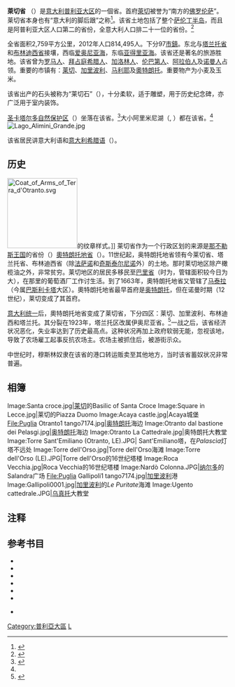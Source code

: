 {{noteTA
|1=zh-hant:萊切;zh-hans:莱切;zh-tw:雷契;
}}
{{Infobox_ProvinceIT |
  fullname              = Lecce|
  name                  = Lecce|
  region                = [[普利亚大区|普利亚大区]] |
  capital               = [[萊切|萊切]] |
  commune               = 97 |
  area                  = 2,759 |
  population_as_of      = (2012) |
  population            = 814,495 |
  populationdensity     = 285 |
  vehicle               = LE |
  postal_code           = 73001-73100 |
  telephone_prefix      = 0832, 0833, 0836 |
  ISTAT                 = 075 |
  president             = Antonio Maria Gabellone |
  map                   = [[File:Lecce_posizione.png|150px]]|
  coatofarms            = |
}}
'''萊切省''' （{{lang-it|Provincia di Lecce}}）是[[意大利|意大利]][[普利亚大区|普利亚大区]]的一個省。首府[[萊切|萊切]]被誉为“南方的[[佛罗伦萨|佛罗伦萨]]”。莱切省本身也有“意大利的脚后跟”之称<ref name="Understanding">{{cite web|title=Province of Lecce|url=http://www.understandingitaly.com/puglia-content/lecce-province.html|website=Understanding Italy|accessdate=24 September 2014|archive-date=2018-05-13|archive-url=https://web.archive.org/web/20180513081056/https://www.understandingitaly.com/puglia-content/lecce-province.html|dead-url=no}}</ref>。该省土地包括了整个[[萨伦丁半岛|萨伦丁半岛]]，而且是阿普利亚大区人口第二的省份，全意大利人口排二十一位的省份。<ref>{{cite web|title=Statistiche demografiche ISTAT|url=http://demo.istat.it/bilmens2009gen/index.html|publisher=demo.istat.it|date=2009-12-30|language=it|accessdate=2014-10-04|archive-date=2018-05-18|archive-url=https://web.archive.org/web/20180518060019/http://www.demo.istat.it/bilmens2009gen/index.html|dead-url=no}}</ref>

全省面积2,759平方公里，2012年人口814,495人。下分97[[市镇_(意大利)|市鎮]]。东北与[[塔兰托省|塔兰托省]]和[[布林迪西省|布林迪西省]]接壤，西临[[爱奥尼亚海|爱奥尼亚海]]，东临[[亚得里亚海|亚得里亚海]]。该省还是著名的旅游胜地。该省曾为[[罗马人|罗马人]]、[[拜占庭帝国|拜占庭希腊人]]、[[加洛林王朝|加洛林人]]、[[伦巴第人|伦巴第人]]、[[阿拉伯人|阿拉伯人]]及[[诺曼人|诺曼人]]占领。重要的市镇有：[[莱切|莱切]]、[[加里波利_(意大利)|加里波利]]、[[马利耶|马利耶]]及[[奧特朗托|奧特朗托]]。重要物产为小麦及玉米。

该省出产的石头被称为“莱切石”（{{lang|en|Lecce stone}}），十分柔软，适于雕塑，用于历史纪念碑，亦广泛用于室内装饰。{{sfn|Cassar|Winter|2014|p=140}}

[[圣卡塔尔多自然保护区|圣卡塔尔多自然保护区]]（{{lang|it|San Cataldo di Lecce}}）坐落在该省。<ref name="ITALIA">{{cite web|title=Lecce, Apulia|url=http://www.italia.it/en/discover-italy/apulia/lecce.html|website=ITALIA|accessdate=24 September 2014|archive-url=https://web.archive.org/web/20141006151302/http://www.italia.it/en/discover-italy/apulia/lecce.html|archive-date=2014-10-06|dead-url=yes}}</ref>大小阿里米尼湖（{{lang|it|Alimini Grande}}, {{lang|it|Alimini Piccolo}}）都在该省。<ref name="Understanding" />
[[Image:Lago_Alimini_Grande.jpg|thumb]]

该省居民讲意大利语和[[意大利希腊语|意大利希腊语]]（{{lang|en|Girko language}}）。

== 历史 ==
[[Image:Coat_of_Arms_of_Terra_d'Otranto.svg|160px]]的纹章样式。]]
莱切省作为一个行政区划的来源是[[那不勒斯王国|那不勒斯王国]]的省份（{{lang-it|Giustizierato}}）[[奧特朗托地省|奧特朗托地省]]（{{lang|it|Terra d'Otranto}}）。11世纪起，奥特朗托地省领有今莱切省、塔兰托省、布林迪西省（除[[法萨诺|法萨诺]]和[[奇斯泰尔尼诺|奇斯泰尔尼诺]]外）的土地。那时莱切地区除产橄榄油之外，非常贫穷。{{sfn|Gentilcore|1992|p=28}}莱切地区的居民多移民至[[巴里省|巴里省]]（时为{{lang|it|Terra di Bari}}，管辖面积较今日为大），在那里的葡萄酒厂工作讨生活。{{sfn|Cinel|2002|p=181}}到了1663年，奧特朗托地省又管辖了[[马泰拉|马泰拉]]（今属[[巴斯利卡塔|巴斯利卡塔]]大区）。奧特朗托地省最早首府是[[奥特朗托|奥特朗托]]，但在诺曼时期（12世纪），莱切变成了其首府。

[[意大利统一|意大利统一]]后，奧特朗托地省变成了莱切省，下分四区：莱切、加里波利、布林迪西和塔兰托。其分裂在1923年，塔兰托区改属伊奥尼亚省。<ref>{{cite web|title=R.D. 2 settembre 1923, n. 1911 - Istituzione della provincia di Taranto|trans_title=R.D. September 2, 1923, n. 1911 - Establishment of the Province of Taranto|url=https://it.wikisource.org/wiki/R.D._2_settembre_1923,_n._1911_-_Istituzione_della_provincia_di_Taranto|publisher=G.U. di pubblicazione|accessdate=24 September 2014|language=it|date=21 November 1923|archive-date=2014-10-06|archive-url=https://web.archive.org/web/20141006084127/https://it.wikisource.org/wiki/R.D._2_settembre_1923,_n._1911_-_Istituzione_della_provincia_di_Taranto|dead-url=no}}</ref>一战之后，该省经济状况恶化，失业率达到了历史最高点。这种状况再加上政府软弱无能，忽视该地，导致了农场雇工起事反抗农场主。农场主被抓住后，被游街示众。{{sfn|Snowden|2004|p=163}}

中世纪时，穆斯林奴隶在该省的港口转运贩卖至其他地方，当时该省蓄奴状况非常普遍。{{sfn|Mikropoulos|p=138}}

==相簿==
<gallery>
Image:Santa croce.jpg|[[莱切|莱切]]的Basilic of Santa Croce
Image:Square in Lecce.jpg|莱切的Piazza Duomo
Image:Acaya castle.jpg|Acaya城堡
File:Puglia Otranto1 tango7174.jpg|[[奥特朗托|奥特朗托]]海边
Image:Otranto dal bastione dei Pelasgi.jpg|[[奥特朗托|奥特朗托]]海边
Image:Otranto La Cattedrale.jpg|奥特朗托大教堂
Image:Torre Sant'Emiliano (Otranto, LE).JPG| Sant'Emiliano塔，在''Palascìa''灯塔不远处
Image:Torre dell'Orso.jpg|Torre dell'Orso海滩
Image:Torre dell'Orso (LE).JPG|Torre dell'Orso的16世纪塔楼
Image:Roca Vecchia.jpg|Roca Vecchia的16世纪塔楼
Image:Nardò Colonna.JPG|[[纳尔多_(莱切省)|纳尔多]]的Salandra广场
File:Puglia Gallipoli1 tango7174.jpg|[[加里波利_(意大利)|加里波利]]港
Image:Gallipoli0001.jpg|[[加里波利_(意大利)|加里波利]]的''Le Puritate''海滩
Image:Ugento cattedrale.JPG|[[乌真托|乌真托]]大教堂
</gallery>

== 注释 ==
{{reflist}}

==参考书目==
* {{cite book|last1=Cassar|first1=J.|last2=Winter|first2=M.G.|last3=Marker|first3=B.R.|coauthors=N.R.G. Walton, D.C. Entwisle, E.N. Bromhead, J.W.N. Smith|title=Stone in Historic Buildings: Characterization and Performance|url=http://books.google.com/books?id=JFl1AwAAQBAJ&pg=PA140|date=2014|publisher=Geological Society of London|isbn=978-1-86239-376-9|ref={{sfnRef|Cassar|Winter|2014}}}}
* {{cite book|ref=harv|last=Cinel|first=Dino|authorlink=Dino Cinel|title=The National Integration of Italian Return Migration, 1870-1929|url=http://books.google.com/books?id=tTjMKbU9E7UC&pg=PA181|date=2002|publisher=Cambridge University Press|isbn=978-0-521-52118-5}}
* {{cite book|ref=harv|first=Roy Palmer |last=Domenico|title=The Regions of Italy: A Reference Guide to History and Culture|url=http://books.google.com/books?id=wZ-PMNC5XOkC&pg=PA26|year=2002|publisher=Greenwood Publishing Group|isbn=978-0-313-30733-1}}
* {{cite book|ref=harv|last=Gentilcore|first=David|title=From Bishop to Witch: The System of the Sacred in Early Modern Terra D'Otranto|url=http://books.google.com/books?id=6x-8AAAAIAAJ&pg=PA28|date=1992|publisher=Manchester University Press|isbn=978-0-7190-3640-8|access-date=2014-10-04|archive-date=2017-11-25|archive-url=https://web.archive.org/web/20171125024501/https://books.google.com/books?id=6x-8AAAAIAAJ&pg=PA28|dead-url=no}}
* {{cite book|ref=harv|last=Macgregor|first=John|authorlink=John Macgregor|title=Commercial Statistics: A Digest of the Productive Resources, Commercial Legislation, Customs Tariffs ... of All Nations, Including All British Commercial Treaties with Foreign States ...|url=http://books.google.com/books?id=1LxMAAAAYAAJ&pg=PA1171|year=1843|publisher=Nott|access-date=2014-10-04|archive-date=2017-07-02|archive-url=https://web.archive.org/web/20170702162528/https://books.google.com/books?id=1LxMAAAAYAAJ&pg=PA1171|dead-url=no}}
* {{cite book|last=Mikropoulos|first=Tassos A.|title=Elevating and Safeguarding Culture Using Tools of the Information Society: Dusty traces of the Muslim culture|url=http://books.google.com/books?id=optXTg3ovBYC&pg=PA138|publisher=Earthlab|isbn=978-960-233-187-3|ref={{sfnRef|Mikropoulos}}}}

* {{cite book|ref=harv|last=Snowden|first=Frank M.|authorlink=Frank M. Snowden|title=Violence and the Great Estates in the South of Italy: Apulia, 1900-1922|url=http://books.google.com/books?id=ZyKnvUtwy1UC&pg=PA163|date=2004|publisher=Cambridge University Press|isbn=978-0-521-52710-1}}

{{Apulia}}
{{萊切省市鎮}}
{{Authority control}}

[[Category:普利亞大區|Category:普利亞大區]]
[[Category:意大利省份|L]]